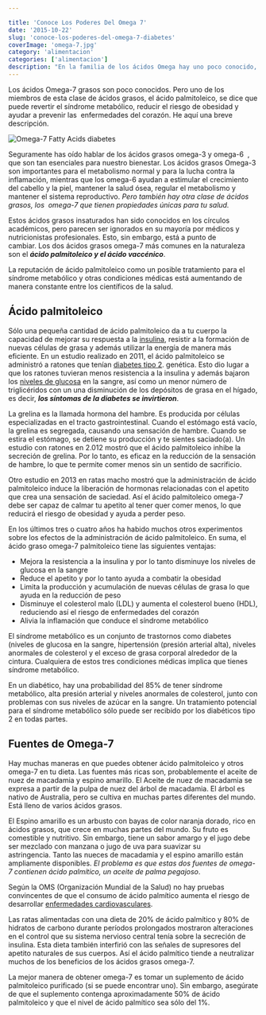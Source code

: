 ```yaml
---

title: 'Conoce Los Poderes Del Omega 7'
date: '2015-10-22'
slug: 'conoce-los-poderes-del-omega-7-diabetes'
coverImage: 'omega-7.jpg'
category: 'alimentacion'
categories: ['alimentacion']
description: "En la familia de los ácidos Omega hay uno poco conocido, el omega 7 que está siendo estudiado gracias a sus buenos beneficios para la salud. Conoce Los Poderes Del Omega 7"
---
```


Los ácidos Omega-7 grasos son poco conocidos. Pero uno de los miembros de esta clase de ácidos grasos, el ácido palmitoleico, se dice que puede revertir el síndrome metabólico, reducir el riesgo de obesidad y ayudar a prevenir las  enfermedades del corazón. He aquí una breve descripción.

![Omega-7 Fatty Acids diabetes](images/omega-7.jpg)

Seguramente has oído hablar de los ácidos grasos omega-3 y omega-6  , que son tan esenciales para nuestro bienestar. Los ácidos grasos Omega-3 son importantes para el metabolismo normal y para la lucha contra la inflamación, mientras que los omega-6 ayudan a estimular el crecimiento del cabello y la piel, mantener la salud ósea, regular el metabolismo y mantener el sistema reproductivo. _Pero también hay otra clase de ácidos grasos, los  omega-7 que tienen propiedades únicas para tu salud._

Estos ácidos grasos insaturados han sido conocidos en los círculos académicos, pero parecen ser ignorados en su mayoría por médicos y nutricionistas profesionales. Esto, sin embargo, está a punto de cambiar. Los dos ácidos grasos omega-7 más comunes en la naturaleza son el _**ácido palmitoleico y el ácido vaccénico**_.

La reputación de ácido palmitoleico como un posible tratamiento para el síndrome metabólico y otras condiciones médicas está aumentando de manera constante entre los científicos de la salud.

## Ácido palmitoleico

Sólo una pequeña cantidad de ácido palmitoleico da a tu cuerpo la capacidad de mejorar su respuesta a la [insulina](/que-es-la-insulina-cuantos-tipos-existen/), resistir a la formación de nuevas células de grasa y además utilizar la energía de manera más eficiente. En un estudio realizado en 2011, el ácido palmitoleico se administró a ratones que tenían [diabetes tipo 2](/diabetes-tipo-2/). genética. Esto dio lugar a que los ratones tuvieran menos resistencia a la insulina y además bajaron los [niveles de glucosa](/cuanto-es-el-nivel-normal-de-glucosa/) en la sangre, así como un menor número de triglicéridos con un una disminución de los depósitos de grasa en el hígado, es decir, **_los síntomas de la diabetes se invirtieron_**.

La grelina es la llamada hormona del hambre. Es producida por células especializadas en el tracto gastrointestinal. Cuando el estómago está vacío, la grelina es segregada, causando una sensación de hambre. Cuando se estira el estómago, se detiene su producción y te sientes saciado(a). Un estudio con ratones en 2.012 mostró que el ácido palmitoleico inhibe la secreción de grelina. Por lo tanto, es eficaz en la reducción de la sensación de hambre, lo que te permite comer menos sin un sentido de sacrificio.

Otro estudio en 2013 en ratas macho mostró que la administración de ácido palmitoleico induce la liberación de hormonas relacionadas con el apetito que crea una sensación de saciedad. Así el ácido palmitoleico omega-7 debe ser capaz de calmar tu apetito al tener quer comer menos, lo que reducirá el riesgo de obesidad y ayuda a perder peso.

En los últimos tres o cuatro años ha habido muchos otros experimentos sobre los efectos de la administración de ácido palmitoleico. En suma, el ácido graso omega-7 palmitoleico tiene las siguientes ventajas:

- Mejora la resistencia a la insulina y por lo tanto disminuye los niveles de glucosa en la sangre
- Reduce el apetito y por lo tanto ayuda a combatir la obesidad
- Limita la producción y acumulación de nuevas células de grasa lo que ayuda en la reducción de peso
- Disminuye el colesterol malo (LDL) y aumenta el colesterol bueno (HDL), reduciendo así el riesgo de enfermedades del corazón
- Alivia la inflamación que conduce el síndrome metabólico

El síndrome metabólico es un conjunto de trastornos como diabetes (niveles de glucosa en la sangre, hipertensión (presión arterial alta), niveles anormales de colesterol y el exceso de grasa corporal alrededor de la cintura. Cualquiera de estos tres condiciones médicas implica que tienes síndrome metabólico.

En un diabético, hay una probabilidad del 85% de tener síndrome metabólico, alta presión arterial y niveles anormales de colesterol, junto con problemas con sus niveles de azúcar en la sangre. Un tratamiento potencial para el síndrome metabólico sólo puede ser recibido por los diabéticos tipo 2 en todas partes.

## Fuentes de Omega-7

Hay muchas maneras en que puedes obtener ácido palmitoleico y otros omega-7 en tu dieta. Las fuentes más ricas son, probablemente el aceite de nuez de macadamia y espino amarillo. El Aceite de nuez de macadamia se expresa a partir de la pulpa de nuez del árbol de macadamia. El árbol es nativo de Australia, pero se cultiva en muchas partes diferentes del mundo. Está lleno de varios ácidos grasos.

El Espino amarillo es un arbusto con bayas de color naranja dorado, rico en ácidos grasos, que crece en muchas partes del mundo. Su fruto es comestible y nutritivo. Sin embargo, tiene un sabor amargo y el jugo debe ser mezclado con manzana o jugo de uva para suavizar su astringencia. Tanto las nueces de macadamia y el espino amarillo están ampliamente disponibles. _El problema es que estas dos fuentes de omega-7 contienen ácido palmítico, un aceite de palma pegajoso_.

Según la OMS (Organización Mundial de la Salud) no hay pruebas convincentes de que el consumo de ácido palmítico aumenta el riesgo de desarrollar [enfermedades cardiovasculares](/diabetes-y-los-problemas-coronarios/).

Las ratas alimentadas con una dieta de 20% de ácido palmítico y 80% de hidratos de carbono durante períodos prolongados mostraron alteraciones en el control que su sistema nervioso central tenía sobre la secreción de insulina. Esta dieta también interfirió con las señales de supresores del apetito naturales de sus cuerpos. Así el ácido palmítico tiende a neutralizar muchos de los beneficios de los ácidos grasos omega-7.

La mejor manera de obtener omega-7 es tomar un suplemento de ácido palmitoleico purificado (si se puede encontrar uno). Sin embargo, asegúrate de que el suplemento contenga aproximadamente 50% de ácido palmitoleico y que el nivel de ácido palmítico sea sólo del 1%.

